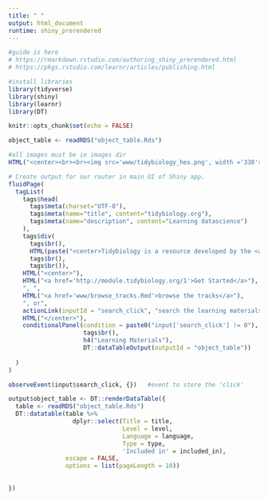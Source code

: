 ```yaml
---
title: " "
output: html_document
runtime: shiny_prerendered
---
```


```r
#guide is here
# https://rmarkdown.rstudio.com/authoring_shiny_prerendered.html
# https://pkgs.rstudio.com/learnr/articles/publishing.html

#install libraries
library(tidyverse)
library(shiny)
library(learnr)
library(DT)

knitr::opts_chunk$set(echo = FALSE)
```

```r
object_table <- readRDS("object_table.Rds")
```

```r
#all images must be in images dir
HTML("<center><br><br><img src='www/tidybiology_hex.png', width ='338'></center>")
```

```r
# Create output for our router in main UI of Shiny app.
fluidPage(
  tagList(
    tags$head(
      tags$meta(charset="UTF-8"),
      tags$meta(name="title", content="tidybiology.org"),
      tags$meta(name="description", content="Learning datascience")
    ),
    tags$div(
      tags$br(),
      HTML(paste("<center>Tidybiology is a resource developed by the <a href='http://www.hirscheylab.org' style='color:black;'>Hirschey Lab</a> for learning data science.</center>")), 
      tags$br(),
      tags$br()),
    HTML("<center>"),
    HTML("<a href='http://module.tidybiology.org/1'>Get Started</a>"),
    ", ", 
    HTML("<a href='www/browse_tracks.Rmd'>browse the tracks</a>"),
    ", or",
    actionLink(inputId = "search_click", "search the learning materials"),
    HTML("</center>"),
    conditionalPanel(condition = paste0("input['search_click'] != 0"), 
                     tags$br(),
                     h4("Learning Materials"),
                     DT::dataTableOutput(outputId = "object_table"))
    
  )
)
```


```r
observeEvent(input$search_click, {})   #event to store the 'click'

output$object_table <- DT::renderDataTable({
  table <- readRDS("object_table.Rds")
  DT::datatable(table %>%
                  dplyr::select(Title = title, 
                                Level = level, 
                                Language = language, 
                                Type = type, 
                                'Included in' = included_in),
                escape = FALSE,
                options = list(pageLength = 10))
  
  
}) 
```


